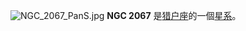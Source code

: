 {{NGCInfoBox|NGCID=NGC 2067|發現者=恩斯特·威廉·勒伯萊希特·坦普爾|發現日期=1876年-月-日|其他編號=DG 79|曆元=J2000.0|赤經=5時46分32秒
|赤緯=0°7'54"|星座=猎户座|星體=星系|星等=|表面亮度=|藍等=}}
[[File:NGC_2067_PanS.jpg|thumb]]
'''NGC 2067''' 是[[猎户座|猎户座]]的一個[[星系|星系]]。

{{NGCReference|2067}}
{{Catalogs|NGC=2067}}
